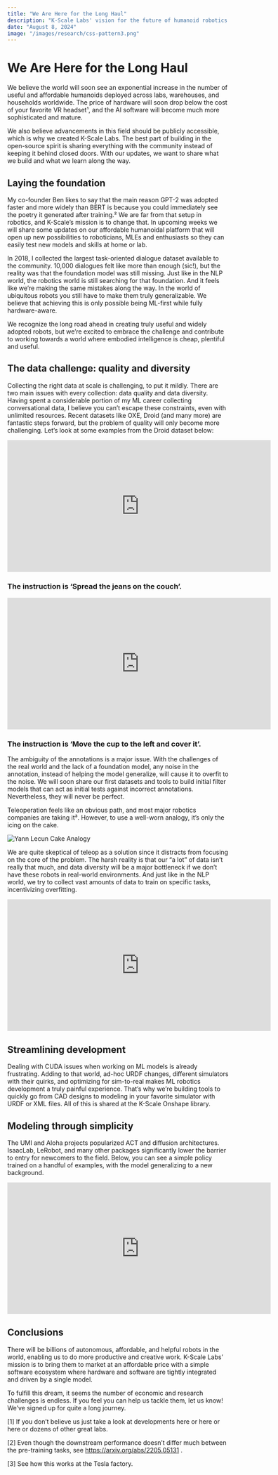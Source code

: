 ```yaml
---
title: "We Are Here for the Long Haul"
description: "K-Scale Labs' vision for the future of humanoid robotics and AI."
date: "August 8, 2024"
image: "/images/research/css-pattern3.png"
---
```


# We Are Here for the Long Haul

We believe the world will soon see an exponential increase in the number of useful and affordable humanoids deployed across labs, warehouses, and households worldwide. The price of hardware will soon drop below the cost of your favorite VR headset¹, and the AI software will become much more sophisticated and mature.

We also believe advancements in this field should be publicly accessible, which is why we created K-Scale Labs. The best part of building in the open-source spirit is sharing everything with the community instead of keeping it behind closed doors. With our updates, we want to share what we build and what we learn along the way.

## Laying the foundation

My co-founder Ben likes to say that the main reason GPT-2 was adopted faster and more widely than BERT is because you could immediately see the poetry it generated after training.² We are far from that setup in robotics, and K-Scale’s mission is to change that. In upcoming weeks we will share some updates on our affordable humanoidal platform that will open up new possibilities to roboticians, MLEs and enthusiasts so they can easily test new models and skills at home or lab.

In 2018, I collected the largest task-oriented dialogue dataset available to the community. 10,000 dialogues felt like more than enough (sic!), but the reality was that the foundation model was still missing. Just like in the NLP world, the robotics world is still searching for that foundation. And it feels like we’re making the same mistakes along the way. In the world of ubiquitous robots you still have to make them truly generalizable. We believe that achieving this is only possible being ML-first while fully hardware-aware.

We recognize the long road ahead in creating truly useful and widely adopted robots, but we’re excited to embrace the challenge and contribute to working towards a world where embodied intelligence is cheap, plentiful and useful.

## The data challenge: quality and diversity

Collecting the right data at scale is challenging, to put it mildly. There are two main issues with every collection: data quality and data diversity. Having spent a considerable portion of my ML career collecting conversational data, I believe you can’t escape these constraints, even with unlimited resources. Recent datasets like OXE, Droid (and many more) are fantastic steps forward, but the problem of quality will only become more challenging. Let’s look at some examples from the Droid dataset below:

<iframe
  width="600"
  height="300"
  src="https://www.youtube.com/embed/jvzAASmvicY"
  title="YouTube video player"
  frameborder="0"
  allow="accelerometer; autoplay; clipboard-write; encrypted-media; gyroscope; picture-in-picture"
  allowfullscreen
></iframe>

### The instruction is ‘Spread the jeans on the couch’.

<iframe
  width="600"
  height="300"
  src="https://www.youtube.com/embed/i6wX3XxtIU8"
  title="YouTube video player"
  frameborder="0"
  allow="accelerometer; autoplay; clipboard-write; encrypted-media; gyroscope; picture-in-picture"
  allowfullscreen
></iframe>

### The instruction is ‘Move the cup to the left and cover it’.

The ambiguity of the annotations is a major issue. With the challenges of the real world and the lack of a foundation model, any noise in the annotation, instead of helping the model generalize, will cause it to overfit to the noise. We will soon share our first datasets and tools to build initial filter models that can act as initial tests against incorrect annotations. Nevertheless, they will never be perfect.

Teleoperation feels like an obvious path, and most major robotics companies are taking it³. However, to use a well-worn analogy, it’s only the icing on the cake.

<Image
  src="/images/research/yann_lecun_cake_analogy.webp"
  alt="Yann Lecun Cake Analogy"
  width={600}
  height={300}
/>

We are quite skeptical of teleop as a solution since it distracts from focusing on the core of the problem. The harsh reality is that our “a lot” of data isn’t really that much, and data diversity will be a major bottleneck if we don’t have these robots in real-world environments. And just like in the NLP world, we try to collect vast amounts of data to train on specific tasks, incentivizing overfitting.

<iframe
  width="600"
  height="300"
  src="https://www.youtube.com/embed/esD0WWW5YoQ"
  title="YouTube video player"
  frameborder="0"
  allow="accelerometer; autoplay; clipboard-write; encrypted-media; gyroscope; picture-in-picture"
  allowfullscreen
></iframe>

## Streamlining development

Dealing with CUDA issues when working on ML models is already frustrating. Adding to that world, ad-hoc URDF changes, different simulators with their quirks, and optimizing for sim-to-real makes ML robotics development a truly painful experience. That’s why we’re building tools to quickly go from CAD designs to modeling in your favorite simulator with URDF or XML files. All of this is shared at the K-Scale Onshape library.

## Modeling through simplicity

The UMI and Aloha projects popularized ACT and diffusion architectures. IsaacLab, LeRobot, and many other packages significantly lower the barrier to entry for newcomers to the field. Below, you can see a simple policy trained on a handful of examples, with the model generalizing to a new background.

<iframe
  width="600"
  height="300"
  src="https://www.youtube.com/embed/hkIsv1gtwE0"
  title="YouTube video player"
  frameborder="0"
  allow="accelerometer; autoplay; clipboard-write; encrypted-media; gyroscope; picture-in-picture"
  allowfullscreen
></iframe>

## Conclusions

There will be billions of autonomous, affordable, and helpful robots in the world, enabling us to do more productive and creative work. K-Scale Labs’ mission is to bring them to market at an affordable price with a simple software ecosystem where hardware and software are tightly integrated and driven by a single model.

To fulfill this dream, it seems the number of economic and research challenges is endless. If you feel you can help us tackle them, let us know! We’ve signed up for quite a long journey.

[1] If you don’t believe us just take a look at developments here or here or here or dozens of other great labs.

[2] Even though the downstream performance doesn’t differ much between the pre-training tasks, see https://arxiv.org/abs/2205.05131 .

[3] See how this works at the Tesla factory.
